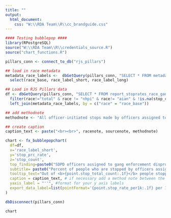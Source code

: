 ```yaml
---
title: ""
output:
  html_document:
    css: "W:\\RDA Team\\R\\cc_brandguide.css"
---
```

<!-- link to Google Font -->
<link href="https://fonts.googleapis.com/css2?family=Inter:wght@100;200;300;400;500;600;700;800;900&display=swap" rel="stylesheet">
```r

#### Testing bubblepop ####
library(RPostgreSQL)
source("W:\\RDA Team\\R\\credentials_source.R")
source("chart_functions.R")

pillars_conn <- connect_to_db("rjs_pillars")

## load in race metadata
metadata_race_labels <-  dbGetQuery(pillars_conn, "SELECT * FROM metadata_race_labels") %>% 
  select(race_base, race_label_short, race_label_long)

## Load in RJS Pillars data
df <- dbGetQuery(pillars_conn, "SELECT * FROM report_stoprates_race_gang_person") %>% 
  filter(race!="total" & race != "nhpi" & race!= "aian" & !is.na(stop_count) & stop_count != "0") %>% 
  left_join(metadata_race_labels, by = c("race" = "race_base"))

## add methodnote
methodnote <- "All officer-initiated stops made by officers assigned to gang enforcement."

## create caption
caption_text <- paste("<br><br>", racenote, sourcenote, methodnote)

chart <- fx_bubblepopchart(
  df=df, 
  x='race_label_short', 
  y='stop_prc_rate', 
  z='stop_count',
  top_finding=paste0("SDPD officers assigned to gang enforcement disproportionately stop Black and Latinx people compared to other community members"), # this is the top finding from the chart that gets used like a title
  subtitle= paste0("Percent of people who are stopped by officers assigned to gang enforcement by race"), # this is the more standard chart title that gets used as a subtitle
  tooltip_text="Out of <b>{point.stop_total_count:.1f}</b> people stopped by officers assigned to gang enforcement, SDPD stopped <b>{point.stop_count:.1f}</b> people perceived as <b>{point.race_label_short:.1f}</b>, or <b>{point.stop_prc_rate:.1f}</b>% of all people stopped.", # customize your tooltip as a statement, calling out rate and count
  caption = caption_text, # if necessary add a method note between the racenote and sourcenote with a line break, use racenote if graph includes data by race, and always use sourcenote. Each of these are standard objects across all charts
  yaxis_label = "''", #format for your y axis labels
  export_data_label=list(pointFormat='{point.stop_rate_per1k:.1f} per 1K')
)

dbDisconnect(pillars_conn)

```


```r
chart
```

<script>
  widg = document.getElementsByClassName('html-widget'); //find widgets
  for (let i = 0; i < widg.length; i++) { //loop through
    document.getElementsByClassName('highchart')[i].style.width = '100%'; //adjust width
    document.getElementsByClassName('highchart')[i].style.height = '100%'; //adjust height
  }
</script>